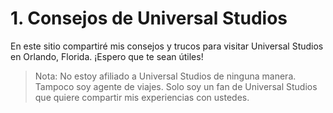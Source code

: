 # 1. Consejos de Universal Studios

En este sitio compartiré mis consejos y trucos para visitar Universal Studios en Orlando, Florida. ¡Espero que te sean útiles!

> Nota: No estoy afiliado a Universal Studios de ninguna manera. Tampoco soy agente de viajes. Solo soy un fan de Universal Studios que quiere compartir mis experiencias con ustedes.
